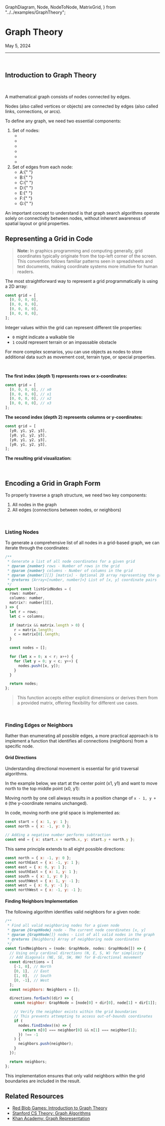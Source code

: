   GraphDiagram,
  Node,
  NodeToNode,
  MatrixGrid,
} from "../../examples/GraphTheory";


<Meta name="Grids & Graphs/Graph Theory" title="Grids & Graphs/Graph Theory" />

# Graph Theory

<time dateTime="2024-05-05">May 5, 2024</time>

<hr />
<br />

## Introduction to Graph Theory

<br />

A mathematical graph consists of <span className="text-indigo-500">nodes</span> connected by <span className="text-emerald-500">edges</span>.

<div className="flex h-96 w-full justify-center">
  <GraphDiagram />
</div>

<span className="text-indigo-500">Nodes</span> (also called
<span className="text-indigo-500">vertices</span> or
<span className="text-indigo-500">objects</span>) are connected by
<span className="text-emerald-500">edges</span> (also called
<span className="text-emerald-500">links</span>,
<span className="text-emerald-500">connections</span>, or
<span className="text-emerald-500">arcs</span>).

To define any graph, we need two essential components:

<ol className="sb-unstyled text-slate-50">
  <li className="pb-2">
    <span className="text-indigo-500">Set of nodes</span>:
    <ul className="flex justify-evenly align-middle">
      <li>
        <Node name={"A"} />
      </li>
      <li>
        <Node name={"B"} />
      </li>
      <li>
        <Node name={"C"} />
      </li>
      <li>
        <Node name={"D"} />
      </li>
      <li>
        <Node name={"E"} />
      </li>
      <li>
        <Node name={"F"} />
      </li>
    </ul>
  </li>
  <li>
    <span className="text-emerald-500">Set of edges</span> from each node:
    <ul className="list-disc">
      <li className="flex items-center">
        <span className="text-emerald-500">A</span>:{" "}
        <NodeToNode from="A" to="B" />
        <NodeToNode from="A" to="D" />
        <NodeToNode from="A" to="G" />
      </li>
      <li className="flex items-center">
        <span className="text-emerald-500">B</span>:{" "}
        <NodeToNode from="B" to="A" />
        <NodeToNode from="B" to="C" />
        <NodeToNode from="B" to="F" />
      </li>
      <li className="flex items-center">
        <span className="text-emerald-500">C</span>:{" "}
        <NodeToNode from="C" to="B" />
        <NodeToNode from="C" to="D" />
        <NodeToNode from="C" to="E" />
      </li>
      <li className="flex items-center">
        <span className="text-emerald-500">D</span>:{" "}
        <NodeToNode from="D" to="C" />
        <NodeToNode from="D" to="A" />
      </li>
      <li className="flex items-center">
        <span className="text-emerald-500">E</span>:{" "}
        <NodeToNode from="E" to="C" />
        <NodeToNode from="E" to="F" />
      </li>
      <li className="flex items-center">
        <span className="text-emerald-500">F</span>:{" "}
        <NodeToNode from="F" to="B" />
        <NodeToNode from="F" to="E" />
      </li>
      <li className="flex items-center">
        <span className="text-emerald-500">G</span>:{" "}
        <NodeToNode from="G" to="A" />
      </li>
    </ul>
  </li>
</ol>

An important concept to understand is that graph search algorithms operate solely on connectivity between nodes, without inherent awareness of spatial layout or grid properties.

## Representing a Grid in Code

> **Note:** In graphics programming and computing generally, grid coordinates typically originate from the top-left corner of the screen. This convention follows familiar patterns seen in spreadsheets and text documents, making coordinate systems more intuitive for human readers.

The most straightforward way to represent a grid programmatically is using a 2D array:

```js
const grid = [
  [0, 0, 0, 0],
  [0, 0, 0, 0],
  [0, 0, 0, 0],
  [0, 0, 0, 0],
];
```

Integer values within the grid can represent different tile properties:

- `0` might indicate a walkable tile
- `1` could represent terrain or an impassable obstacle

For more complex scenarios, you can use objects as nodes to store additional data such as movement cost, terrain type, or special properties.

<br />

**The first index (depth 1) represents rows or x-coordinates:**

```js
const grid = [
  [0, 0, 0, 0], // x0
  [0, 0, 0, 0], // x1
  [0, 0, 0, 0], // x2
  [0, 0, 0, 0], // x3
];
```

**The second index (depth 2) represents columns or y-coordinates:**

```js
const grid = [
  [y0, y1, y2, y3],
  [y0, y1, y2, y3],
  [y0, y1, y2, y3],
  [y0, y1, y2, y3],
];
```

**The resulting grid visualization:**

<div className="flex w-full justify-center p-2">
  <MatrixGrid
    matrix={[
      [0, 0, 0, 0],
      [0, 0, 0, 0],
      [0, 0, 0, 0],
      [0, 0, 0, 0],
    ]}
  />
</div>

<br />

## Encoding a Grid in Graph Form

To properly traverse a graph structure, we need two key components:

1. All <span className="text-indigo-500">nodes</span> in the graph
2. All <span className="text-emerald-500">edges</span> (connections between nodes, or <span className="text-emerald-500">neighbors</span>)

<br />

### Listing Nodes

To generate a comprehensive list of all <span className="text-indigo-500">nodes</span> in a grid-based graph, we can iterate through the coordinates:

```js
/**
 * Generate a list of all node coordinates for a given grid
 * @param {number} rows - Number of rows in the grid
 * @param {number} columns - Number of columns in the grid
 * @param {number[][]} [matrix] - Optional 2D array representing the grid
 * @returns {Array<[number, number]>} List of [x, y] coordinate pairs
 */
export const listGridNodes = (
  rows: number,
  columns: number,
  matrix?: number[][],
) => {
  let r = rows;
  let c = columns;

  if (matrix && matrix.length > 0) {
    r = matrix.length;
    c = matrix[0].length;
  }

  const nodes = [];

  for (let x = 0; x < r; x++) {
    for (let y = 0; y < c; y++) {
      nodes.push([x, y]);
    }
  }

  return nodes;
};
```

> This function accepts either explicit dimensions or derives them from a provided matrix, offering flexibility for different use cases.

<br />

### Finding Edges or Neighbors

Rather than enumerating all possible <span className="text-emerald-500">edges</span>, a more practical approach is to implement a function that identifies all connections (neighbors) from a specific <span className="text-indigo-500">node</span>.

#### Grid Directions

Understanding directional movement is essential for grid traversal algorithms.

In the example below, we start at the <span className="text-emerald-700">center point (x1, y1)</span> and want to move north to the <span className="text-violet-700">top middle point (x0, y1)</span>:

<div className="flex justify-center p-2">
  <MatrixGrid
    matrix={[
      [0, 3, 0],
      [0, 2, 0],
      [0, 0, 0],
    ]}
  />
</div>

Moving north by one cell always results in a position change of `x - 1, y + 0` (the y-coordinate remains unchanged).

In code, moving north one grid space is implemented as:

```js
const start = { x: 1, y: 1 };
const north = { x: -1, y: 0 };

// Adding a negative number performs subtraction
const end = { x: start.x + north.x, y: start.y + north.y };
```

This same principle extends to all eight possible directions:

```js
const north = { x: -1, y: 0 };
const northEast = { x: -1, y: 1 };
const east = { x: 0, y: 1 };
const southEast = { x: 1, y: 1 };
const south = { x: 1, y: 0 };
const southWest = { x: 1, y: -1 };
const west = { x: 0, y: -1 };
const northWest = { x: -1, y: -1 };
```

#### Finding Neighbors Implementation

The following algorithm identifies valid neighbors for a given node:

```js
/**
 * Find all valid neighboring nodes for a given node
 * @param {GraphNode} node - The current node coordinates [x, y]
 * @param {GraphNode[]} nodes - List of all valid nodes in the graph
 * @returns {Neighbors} Array of neighboring node coordinates
 */
const findNeighbors = (node: GraphNode, nodes: GraphNode[]) => {
  // Using only cardinal directions (N, E, S, W) for simplicity
  // Add diagonals (NE, SE, SW, NW) for 8-directional movement
  const directions = [
    [-1, 0], // North
    [0, 1],  // East
    [1, 0],  // South
    [0, -1], // West
  ];
  const neighbors: Neighbors = [];

  directions.forEach((dir) => {
    const neighbor: GraphNode = [node[0] + dir[0], node[1] + dir[1]];

    // Verify the neighbor exists within the grid boundaries
    // This prevents attempting to access out-of-bounds coordinates
    if (
      nodes.findIndex((n) => {
        return n[0] === neighbor[0] && n[1] === neighbor[1];
      }) !== -1
    ) {
      neighbors.push(neighbor);
    }
  });

  return neighbors;
};
```

This implementation ensures that only valid neighbors within the grid boundaries are included in the result.

## Related Resources

- [Red Blob Games: Introduction to Graph Theory](https://www.redblobgames.com/pathfinding/grids/graphs.html)
- [Stanford CS Theory: Graph Algorithms](https://web.stanford.edu/class/cs97si/06-basic-graph-algorithms.pdf)
- [Khan Academy: Graph Representation](https://www.khanacademy.org/computing/computer-science/algorithms/graph-representation/a/representing-graphs)
